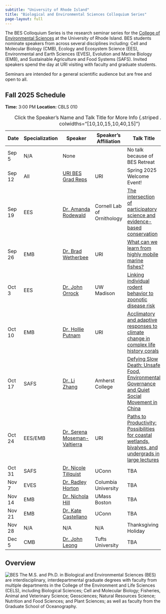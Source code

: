 ```yaml
---
subtitle: "University of Rhode Island"
title: "Biological and Environmental Sciences Colloquium Series"
page-layout: full
---
```


The BES Colloquium Series is the research seminar series for the [College of Environmental Sciences](https://web.uri.edu/cels/) at the University of Rhode Island.  BES students nominate speakers from across several disciplines including: Cell and Molecular Biology (CMB), Ecology and Ecosystem Science (EES), Environmental and Earth Sciences (EVES), Evolution and Marine Biology (EMB), and Sustainable Agriculture and Food Systems (SAFS).  Invited speakers spend the day at URI visiting with faculty and graduate students.

Seminars are intended for a general scientific audience but are free and open to all.

## Fall 2025 Schedule

**Time:** 3:00 PM
**Location:** CBLS 010

| Date  | Specialization | Speaker                  | Speaker's Affiliation                          | Talk Title                   | Host |
|----|-----|--------------------|----------------------|----------------------------------------------------------------------| ----|
|Sep 5 |     N/A        |  None   |     |  No talk because of BES Retreat           | N/A     |
| Sep 12 |      All     |[URI BES Grad Reps](https://web.uri.edu/cels/academics/bes/) | URI  | Spring 2025 Welcome Event!  | N/A|
| Sep 19 |      EES       |  [Dr. Amanda Rodewald](https://cals.cornell.edu/people/amanda-d-rodewald)       |   Cornell Lab of Ornithology              |       [The intersection of participatory science and evidence-based conservation](/content/IMG/Rodewald.pdf)           |  [Tori Mezebish Quinn](mailto:tmezebish@uri.edu)    |
| Sep 26 |      EMB       | [Dr. Brad Wetherbee](https://web.uri.edu/wetherbee-lab/)       |   URI                    | [What can we learn from highly mobile marine fishes?](/content/IMG/Wetherbee.pdf)           |   [Dr. Brad Wetherbee](mailto:wetherbee@uri.edu)   |
| Oct 3  |      EES       | [Dr. John Orrock](https://orrocklab.zoology.wisc.edu/research/)       |  UW Madison                     |     [Linking individual rodent behavior to zoonotic disease risk](/content/IMG/Orrock.pdf)     |   [Katie Overstrum](mailto:katherine.overstrum@uri.edu)   |
| Oct 10 |      EMB       | [Dr. Hollie Putnam](https://putnamlab.com/)        |    URI                   |     [Acclimatory and adaptive responses to climate change in complex life history corals](/content/IMG/Putnam.pdf)       |   [Dr. Hollie Putnam](mailto:hputnam@uri.edu)    |
| Oct 17 |      SAFS      |[Dr. Li Zhang](https://www.amherst.edu/people/facstaff/lzhang)        | Amherst College                       |      [Defying Slow Death: Unsafe Food, Environmental Governance and Quiet Social Movement in China]()      | [Sheriff Aliu](mailto:saliu@uri.edu)     |
| Oct 24 |  EES/EMB       |[Dr. Serena Moseman-Valtierra](https://mosemanvaltierralab.weebly.com/)         |      URI                 |      [Paths to Productivity: Possibilities for coastal wetlands, bivalves, and undergrads in large lectures]()    |  [Dr. Serena Moseman-Valtierra](mailto:smoseman@uri.edu)    |
| Oct 31 |       SAFS         | [Dr. Nicole Tillquist](https://www.linkedin.com/in/nicole-tillquist-055b4997/)        |     UConn                  |      TBA      | [Hannah Piracini](mailto:hannah_piracini@uri.edu)     |
| Nov 7  |      EVES      | [Dr. Radley Horton](https://www.radleyhorton.com)           |      Columbia University               |    TBA       |  [Raquel Pauly](mailto:raquel.pauly@uri.edu)    |
| Nov 14 |      EMB       | [Dr. Nichola Hill ](https://www.theviruspluslab.com/)        | UMass Boston                      |   TBA         | [Niel Bauer](mailto:niel.bauer@uri.edu)     |
| Nov 21 |       EMB         | [Dr. Kate Castellano](https://www.linkedin.com/in/kcastellano/)        |     UConn                  |      TBA      | [Dr. Jon Puritz](mailto:jpuritz@uri.edu)     |
| Nov 28 |      N/A       |   N/A   |        N/A            | Thanksgiving Holiday        |      |
| Dec 5  |      CMB       | [Dr. John Leong](https://facultyprofiles.tufts.edu/john-leong/about)        |    Tufts University                   |    TBA        |  [Ellen Madden](mailto:ellen_madden@uri.edu)|
: Click the Speaker's Name and Talk Title for More Info {.striped .hover tbl-colwidths="[10,10,15,10,40,15]"}


## Overview
![BES](https://raw.githubusercontent.com/MarineEvoEcoLab/BES-Colloquium/main/content/IMG/BES_Logo.jpg)
The M.S. and Ph.D. in Biological and Environmental Sciences (BES) are interdisciplinary, interdepartmental graduate degrees with faculty from multiple departments in the College of the Environment and Life Sciences (CELS), including Biological Sciences; Cell and Molecular Biology; Fisheries, Animal and Veterinary Science; Geosciences; Natural Resources Science; Nutrition and Food Sciences; and Plant Sciences; as well as faculty from the Graduate School of Oceanography.

